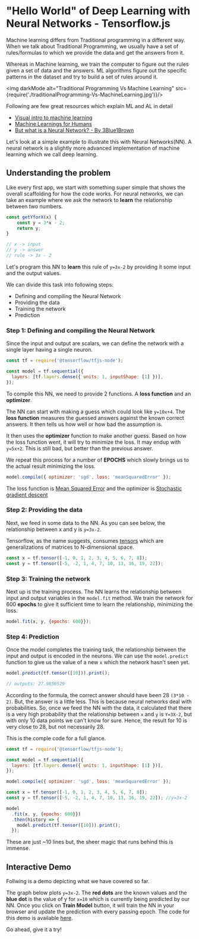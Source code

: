 


# "Hello World" of Deep Learning with Neural Networks - Tensorflow.js

Machine learning differs from Traditional programming in a different way.
When we talk about Traditional Programming, we usually have a set of rules/formulas to which we provide the data and get the answers from it.

Whereas in Machine learning, we train the computer to figure out the rules given a set of data and the answers.
ML algorithms figure out the specific patterns in the dataset and try to build a set of rules around it.

<img darkMode alt="Traditional Programming Vs Machine Learning" src={require('./traditionalProgramming-Vs-MachineLearning.jpg')}/>

Following are few great resources which explain ML and AL in detail

- [Visual intro to machine learning](http://www.r2d3.us/visual-intro-to-machine-learning-part-1/)
- [Machine Learnings for Humans](https://medium.com/machine-learning-for-humans/why-machine-learning-matters-6164faf1df12)
- [But what is a Neural Network? - By 3Blue1Brown](https://www.youtube.com/watch?v=aircAruvnKk)

Let's look at a simple example to illustrate this with Neural Networks(NN).
A neural network is a slightly more advanced implementation of machine learning which we call deep learning.

## Understanding the problem

Like every first app, we start with something super simple that shows the overall scaffolding for how the code works.
For neural networks, we can take an example where we ask the network to **learn** the relationship between two numbers.

```javascript
const getYforX(x) {
    const y = 3*x - 2;
    return y;
}

// x -> input
// y -> answer
// rule -> 3x - 2
```

Let's program this NN to **learn** this rule of `y=3x-2` by providing it some input and the output values.

We can divide this task into following steps:

- Defining and compiling the Neural Network
- Providing the data
- Training the network
- Prediction

### Step 1: Defining and compiling the Neural Network

Since the input and output are scalars, we can define the network with a single layer having a single neuron.

```javascript
const tf = require('@tensorflow/tfjs-node');

const model = tf.sequential({
  layers: [tf.layers.dense({ units: 1, inputShape: [1] })],
});
```

To compile this NN, we need to provide 2 functions. A **loss function** and an **optimizer**.

The NN can start with making a guess which could look like `y=10x+4`. The **loss function** measures the guessed answers against the known correct answers. It then tells us how well or how bad the assumption is.

It then uses the **optimizer** function to make another guess. Based on how the loss function went, it will try to minimize the loss.
It may endup with `y=5x+2`. This is still bad, but better than the previous answer.

We repeat this process for a number of **EPOCHS** which slowly brings us to the actual result minimizing the loss.

```javascript
model.compile({ optimizer: 'sgd', loss: 'meanSquaredError' });
```

The loss function is [Mean Squared Error](https://en.wikipedia.org/wiki/Mean_squared_error) and the optimizer is [Stochastic gradient descent](https://en.wikipedia.org/wiki/Stochastic_gradient_descent)

### Step 2: Providing the data

Next, we feed in some data to the NN. As you can see below, the relationship between x and y is `y=3x-2`.

Tensorflow, as the name suggests, consumes [tensors](https://www.tensorflow.org/guide/tensor) which are generalizations of matrices to N-dimensional space.

```javascript
const x = tf.tensor([-1, 0, 1, 2, 3, 4, 5, 6, 7, 8]);
const y = tf.tensor([-5, -2, 1, 4, 7, 10, 13, 16, 19, 22]);
```

### Step 3: Training the network

Next up is the training process. The NN learns the relationship between input and output variables in the `model.fit` method.
We train the network for 600 **epochs** to give it sufficient time to learn the relationship, minimizing the loss.

```javascript
model.fit(x, y, {epochs: 600}});
```

### Step 4: Prediction

Once the model completes the training task, the relationship between the input and output is encoded in the neurons.
We can use the `model.predict` function to give us the value of a new `x` which the network hasn't seen yet.

```javascript
model.predict(tf.tensor([10])).print();

// outputs: 27.9856529
```

According to the formula, the correct answer should have been 28 `(3*10 - 2)`. But, the answer is a little less.
This is because neural networks deal with probabilities. So, once we feed the NN with the data, it calculated that there is a very high
probability that the relationship between `x` and `y` is `Y=3X-2`, but with only 10 data points we can't know for sure.
Hence, the result for 10 is very close to 28, but not necessarily 28.

This is the comple code for a full glance.

```javascript
const tf = require('@tensorflow/tfjs-node');

const model = tf.sequential({
  layers: [tf.layers.dense({ units: 1, inputShape: [1] })],
});

model.compile({ optimizer: 'sgd', loss: 'meanSquaredError' });

const x = tf.tensor([-1, 0, 1, 2, 3, 4, 5, 6, 7, 8]);
const y = tf.tensor([-5, -2, 1, 4, 7, 10, 13, 16, 19, 22]); //y=3x-2

model
  .fit(x, y, {epochs: 600}})
  .then(history => {
    model.predict(tf.tensor([10])).print();
  });
```

These are just ~10 lines but, the sheer magic that runs behind this is immense.

## Interactive Demo

Follwing is a demo depicting what we have covered so far.

The graph below plots `y=3x-2`. The **red dots** are the known values and the **blue dot** is the value of y for `x=10` which is currently being predicted by our NN.
Once you click on **Train Model** button, it will train the NN in your browser and update the prediction with every passing epoch. The code for this demo is available [here](https://github.com/yashatgit/yashsoni.com/blob/master/pages/blog/neural-networks-hello-world/NN.js).

Go ahead, give it a try!

<NN/>
